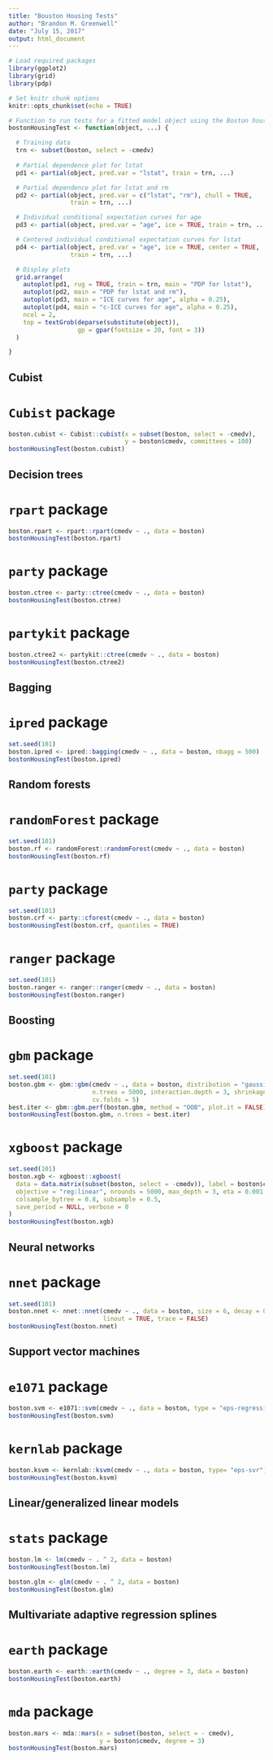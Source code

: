 ```yaml
---
title: "Bouston Housing Tests"
author: "Brandon M. Greenwell"
date: "July 15, 2017"
output: html_document
---
```


```r
# Load required packages
library(ggplot2)
library(grid)
library(pdp)

# Set knitr chunk options
knitr::opts_chunk$set(echo = TRUE)

# Function to run tests for a fitted model object using the Boston housing data
bostonHousingTest <- function(object, ...) {

  # Training data
  trn <- subset(boston, select = -cmedv)
  
  # Partial dependence plot for lstat
  pd1 <- partial(object, pred.var = "lstat", train = trn, ...)

  # Partial dependence plot for lstat and rm
  pd2 <- partial(object, pred.var = c("lstat", "rm"), chull = TRUE,
                 train = trn, ...)

  # Individual conditional expectation curves for age
  pd3 <- partial(object, pred.var = "age", ice = TRUE, train = trn, ...)

  # Centered individual conditional expectation curves for lstat
  pd4 <- partial(object, pred.var = "age", ice = TRUE, center = TRUE,
                 train = trn, ...)

  # Display plots
  grid.arrange(
    autoplot(pd1, rug = TRUE, train = trn, main = "PDP for lstat"),
    autoplot(pd2, main = "PDP for lstat and rm"),
    autoplot(pd3, main = "ICE curves for age", alpha = 0.25),
    autoplot(pd4, main = "c-ICE curves for age", alpha = 0.25),
    ncol = 2, 
    top = textGrob(deparse(substitute(object)),
                   gp = gpar(fontsize = 20, font = 3))
  )

}
```


## Cubist

# `Cubist` package

```r
boston.cubist <- Cubist::cubist(x = subset(boston, select = -cmedv),
                                y = boston$cmedv, committees = 100)
bostonHousingTest(boston.cubist)
```


## Decision trees

# `rpart` package

```r
boston.rpart <- rpart::rpart(cmedv ~ ., data = boston)
bostonHousingTest(boston.rpart)
```

# `party` package

```r
boston.ctree <- party::ctree(cmedv ~ ., data = boston)
bostonHousingTest(boston.ctree)
```

# `partykit` package

```r
boston.ctree2 <- partykit::ctree(cmedv ~ ., data = boston)
bostonHousingTest(boston.ctree2)
```


## Bagging

# `ipred` package

```r
set.seed(101)
boston.ipred <- ipred::bagging(cmedv ~ ., data = boston, nbagg = 500)
bostonHousingTest(boston.ipred)
```

## Random forests

# `randomForest` package

```r
set.seed(101)
boston.rf <- randomForest::randomForest(cmedv ~ ., data = boston)
bostonHousingTest(boston.rf)
```


# `party` package

```r
set.seed(101)
boston.crf <- party::cforest(cmedv ~ ., data = boston)
bostonHousingTest(boston.crf, quantiles = TRUE)
```

# `ranger` package

```r
set.seed(101)
boston.ranger <- ranger::ranger(cmedv ~ ., data = boston)
bostonHousingTest(boston.ranger)
```


## Boosting

# `gbm` package

```r
set.seed(101)
boston.gbm <- gbm::gbm(cmedv ~ ., data = boston, distribution = "gaussian",
                       n.trees = 5000, interaction.depth = 3, shrinkage = 0.001,
                       cv.folds = 5)
best.iter <- gbm::gbm.perf(boston.gbm, method = "OOB", plot.it = FALSE)
bostonHousingTest(boston.gbm, n.trees = best.iter)
```

# `xgboost` package
```r
set.seed(101)
boston.xgb <- xgboost::xgboost(
  data = data.matrix(subset(boston, select = -cmedv)), label = boston$cmedv,
  objective = "reg:linear", nrounds = 5000, max_depth = 3, eta = 0.001,
  colsample_bytree = 0.8, subsample = 0.5,
  save_period = NULL, verbose = 0
)
bostonHousingTest(boston.xgb)
```

## Neural networks

# `nnet` package
```r
set.seed(101)
boston.nnet <- nnet::nnet(cmedv ~ ., data = boston, size = 6, decay = 0.1,
                          linout = TRUE, trace = FALSE)
bostonHousingTest(boston.nnet)
```


## Support vector machines

# `e1071` package

```r
boston.svm <- e1071::svm(cmedv ~ ., data = boston, type = "eps-regression")
bostonHousingTest(boston.svm)
```

# `kernlab` package

```r
boston.ksvm <- kernlab::ksvm(cmedv ~ ., data = boston, type= "eps-svr")
bostonHousingTest(boston.ksvm)
```


## Linear/generalized linear models

# `stats` package

```r
boston.lm <- lm(cmedv ~ . ^ 2, data = boston)
bostonHousingTest(boston.lm)
```

```r
boston.glm <- glm(cmedv ~ . ^ 2, data = boston)
bostonHousingTest(boston.glm)
```


## Multivariate adaptive regression splines

# `earth` package

```r
boston.earth <- earth::earth(cmedv ~ ., degree = 3, data = boston)
bostonHousingTest(boston.earth)
```

# `mda` package

```r
boston.mars <- mda::mars(x = subset(boston, select = - cmedv), 
                         y = boston$cmedv, degree = 3)
bostonHousingTest(boston.mars)
```
